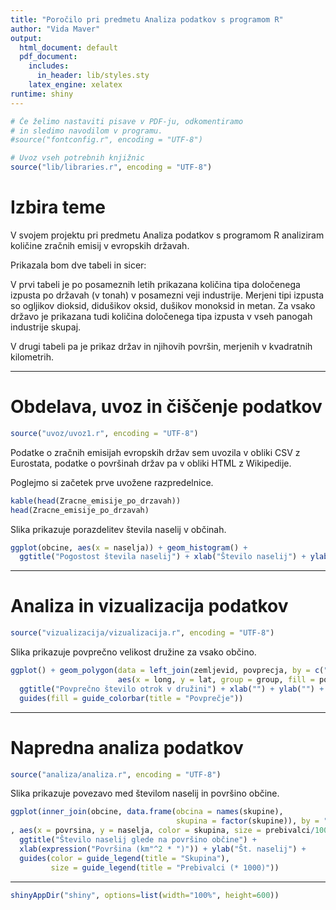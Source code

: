 ```yaml
---
title: "Poročilo pri predmetu Analiza podatkov s programom R"
author: "Vida Maver"
output:
  html_document: default
  pdf_document:
    includes:
      in_header: lib/styles.sty
    latex_engine: xelatex
runtime: shiny
---
```


```r
# Če želimo nastaviti pisave v PDF-ju, odkomentiramo
# in sledimo navodilom v programu.
#source("fontconfig.r", encoding = "UTF-8")

# Uvoz vseh potrebnih knjižnic
source("lib/libraries.r", encoding = "UTF-8")
```

# Izbira teme

V svojem projektu pri predmetu Analiza podatkov s programom R analiziram količine zračnih emisij v evropskih državah.

Prikazala bom dve tabeli in sicer:

V prvi tabeli je po posameznih letih prikazana količina tipa določenega izpusta po državah (v tonah) v posamezni veji industrije. Merjeni tipi izpusta so ogljikov dioksid, didušikov oksid, dušikov monoksid in metan. Za vsako državo je prikazana tudi količina določenega tipa izpusta v vseh panogah industrije skupaj.

V drugi tabeli pa je prikaz držav in njihovih površin, merjenih v kvadratnih kilometrih.

***

# Obdelava, uvoz in čiščenje podatkov

```r
source("uvoz/uvoz1.r", encoding = "UTF-8")
```

Podatke o zračnih emisijah evropskih držav sem uvozila v obliki CSV z Eurostata, podatke o površinah držav pa v obliki HTML z Wikipedije.

Poglejmo si začetek prve uvožene razpredelnice.

```r
kable(head(Zracne_emisije_po_drzavah))
head(Zracne_emisije_po_drzavah)
```

Slika \ref{fig:histogram} prikazuje porazdelitev števila naselij v občinah.

```r
ggplot(obcine, aes(x = naselja)) + geom_histogram() +
  ggtitle("Pogostost števila naselij") + xlab("Število naselij") + ylab("Število občin")
```

***

# Analiza in vizualizacija podatkov

```r
source("vizualizacija/vizualizacija.r", encoding = "UTF-8")
```

Slika \ref{fig:zemljevid} prikazuje povprečno velikost družine za vsako občino.

```r
ggplot() + geom_polygon(data = left_join(zemljevid, povprecja, by = c("OB_UIME" = "obcina")),
                        aes(x = long, y = lat, group = group, fill = povprecje)) +
  ggtitle("Povprečno število otrok v družini") + xlab("") + ylab("") +
  guides(fill = guide_colorbar(title = "Povprečje"))
```

***

# Napredna analiza podatkov

```r
source("analiza/analiza.r", encoding = "UTF-8")
```

Slika \ref{fig:graf} prikazuje povezavo med številom naselij in površino občine.

```r
ggplot(inner_join(obcine, data.frame(obcina = names(skupine),
                                     skupina = factor(skupine)), by = "obcina")
, aes(x = povrsina, y = naselja, color = skupina, size = prebivalci/1000)) + geom_point() +
  ggtitle("Število naselij glede na površino občine") +
  xlab(expression("Površina (km"^2 * ")")) + ylab("Št. naselij") +
  guides(color = guide_legend(title = "Skupina"),
         size = guide_legend(title = "Prebivalci (* 1000)"))
```

***

```r
shinyAppDir("shiny", options=list(width="100%", height=600))
```
